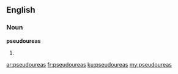 ==English==

===Noun===
'''pseudoureas'''

# {{plural of|[[pseudourea]]}}

[[ar:pseudoureas]]
[[fr:pseudoureas]]
[[ku:pseudoureas]]
[[my:pseudoureas]]